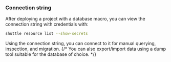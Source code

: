 ### Connection string

After deploying a project with a database macro, you can view the connection string with credentials with:

```bash
shuttle resource list --show-secrets
```

Using the connection string, you can connect to it for manual querying, inspection, and migration.
{/* You can also export/import data using a dump tool suitable for the database of choice. */}
